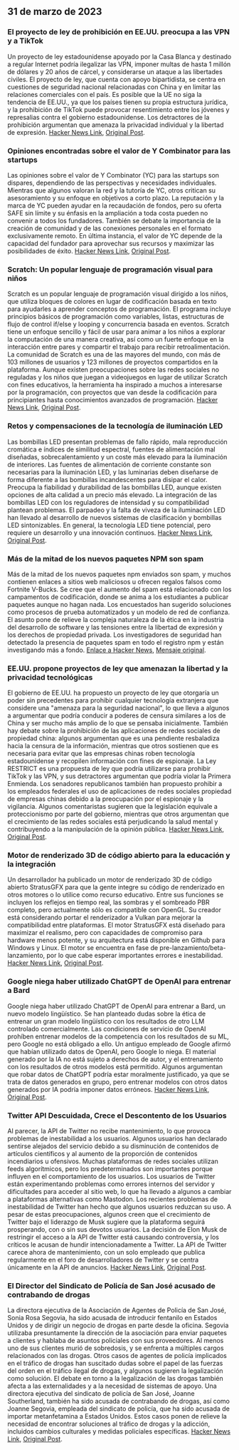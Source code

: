 

<CallToAction />

<Steps>

## 31 de marzo de 2023

### El proyecto de ley de prohibición en EE.UU. preocupa a las VPN y a TikTok

Un proyecto de ley estadounidense apoyado por la Casa Blanca y destinado a regular Internet podría ilegalizar las VPN, imponer multas de hasta 1 millón de dólares y 20 años de cárcel, y considerarse un ataque a las libertades civiles. El proyecto de ley, que cuenta con apoyo bipartidista, se centra en cuestiones de seguridad nacional relacionadas con China y en limitar las relaciones comerciales con el país. Es posible que la UE no siga la tendencia de EE.UU., ya que los países tienen su propia estructura jurídica, y la prohibición de TikTok puede provocar resentimiento entre los jóvenes y represalias contra el gobierno estadounidense. Los detractores de la prohibición argumentan que amenaza la privacidad individual y la libertad de expresión.
[Hacker News Link](http://news.ycombinator.com/item?id=35366955), [Original Post](https://www.youtube.com/watch?v=FWQGA_n5Z4M).

### Opiniones encontradas sobre el valor de Y Combinator para las startups

Las opiniones sobre el valor de Y Combinator (YC) para las startups son dispares, dependiendo de las perspectivas y necesidades individuales. Mientras que algunos valoran la red y la tutoría de YC, otros critican su asesoramiento y su enfoque en objetivos a corto plazo. La reputación y la marca de YC pueden ayudar en la recaudación de fondos, pero su oferta SAFE sin límite y su énfasis en la ampliación a toda costa pueden no convenir a todos los fundadores. También se debate la importancia de la creación de comunidad y de las conexiones personales en el formato exclusivamente remoto. En última instancia, el valor de YC depende de la capacidad del fundador para aprovechar sus recursos y maximizar las posibilidades de éxito.
[Hacker News Link](http://news.ycombinator.com/item?id=35373019), [Original Post](https://acecreamu.substack.com/p/is-y-combinator-worth-the-money).

### Scratch: Un popular lenguaje de programación visual para niños

Scratch es un popular lenguaje de programación visual dirigido a los niños, que utiliza bloques de colores en lugar de codificación basada en texto para ayudarles a aprender conceptos de programación. El programa incluye principios básicos de programación como variables, listas, estructuras de flujo de control if/else y looping y concurrencia basada en eventos. Scratch tiene un enfoque sencillo y fácil de usar para animar a los niños a explorar la computación de una manera creativa, así como un fuerte enfoque en la interacción entre pares y compartir el trabajo para recibir retroalimentación. La comunidad de Scratch es una de las mayores del mundo, con más de 103 millones de usuarios y 123 millones de proyectos compartidos en la plataforma. Aunque existen preocupaciones sobre las redes sociales no reguladas y los niños que juegan a videojuegos en lugar de utilizar Scratch con fines educativos, la herramienta ha inspirado a muchos a interesarse por la programación, con proyectos que van desde la codificación para principiantes hasta conocimientos avanzados de programación.
[Hacker News Link](http://news.ycombinator.com/item?id=35373052), [Original Post](https://scratch.mit.edu/about).

### Retos y compensaciones de la tecnología de iluminación LED

Las bombillas LED presentan problemas de fallo rápido, mala reproducción cromática e índices de similitud espectral, fuentes de alimentación mal diseñadas, sobrecalentamiento y un coste más elevado para la iluminación de interiores. Las fuentes de alimentación de corriente constante son necesarias para la iluminación LED, y las luminarias deben diseñarse de forma diferente a las bombillas incandescentes para disipar el calor. Preocupa la fiabilidad y durabilidad de las bombillas LED, aunque existen opciones de alta calidad a un precio más elevado. La integración de las bombillas LED con los reguladores de intensidad y su compatibilidad plantean problemas. El parpadeo y la falta de viveza de la iluminación LED han llevado al desarrollo de nuevos sistemas de clasificación y bombillas LED sintonizables. En general, la tecnología LED tiene potencial, pero requiere un desarrollo y una innovación continuos.
[Hacker News Link](http://news.ycombinator.com/item?id=35371750), [Original Post](https://nymag.com/strategist/article/led-light-bulbs-investigation.html).

### Más de la mitad de los nuevos paquetes NPM son spam

Más de la mitad de los nuevos paquetes npm enviados son spam, y muchos contienen enlaces a sitios web maliciosos u ofrecen regalos falsos como Fortnite V-Bucks. Se cree que el aumento del spam está relacionado con los campamentos de codificación, donde se anima a los estudiantes a publicar paquetes aunque no hagan nada. Los encuestados han sugerido soluciones como procesos de prueba automatizados y un modelo de red de confianza. El asunto pone de relieve la compleja naturaleza de la ética en la industria del desarrollo de software y las tensiones entre la libertad de expresión y los derechos de propiedad privada. Los investigadores de seguridad han detectado la presencia de paquetes spam en todo el registro npm y están investigando más a fondo.
[Enlace a Hacker News](http://news.ycombinator.com/item?id=35370728), [Mensaje original](https://blog.sandworm.dev/one-in-two-new-npm-packages-is-seo-spam-right-now).

### EE.UU. propone proyectos de ley que amenazan la libertad y la privacidad tecnológicas

El gobierno de EE.UU. ha propuesto un proyecto de ley que otorgaría un poder sin precedentes para prohibir cualquier tecnología extranjera que considere una "amenaza para la seguridad nacional", lo que lleva a algunos a argumentar que podría conducir a poderes de censura similares a los de China y ser mucho más amplio de lo que se pensaba inicialmente. También hay debate sobre la prohibición de las aplicaciones de redes sociales de propiedad china: algunos argumentan que es una pendiente resbaladiza hacia la censura de la información, mientras que otros sostienen que es necesaria para evitar que las empresas chinas roben tecnología estadounidense y recopilen información con fines de espionaje. La Ley RESTRICT es una propuesta de ley que podría utilizarse para prohibir TikTok y las VPN, y sus detractores argumentan que podría violar la Primera Enmienda. Los senadores republicanos también han propuesto prohibir a los empleados federales el uso de aplicaciones de redes sociales propiedad de empresas chinas debido a la preocupación por el espionaje y la vigilancia. Algunos comentaristas sugieren que la legislación equivale a proteccionismo por parte del gobierno, mientras que otros argumentan que el crecimiento de las redes sociales está perjudicando la salud mental y contribuyendo a la manipulación de la opinión pública.
[Hacker News Link](http://news.ycombinator.com/item?id=35369075), [Original Post](https://www.vice.com/en/article/4a3ddb/restrict-act-insanely-broad-ban-tiktok-vpns).

### Motor de renderizado 3D de código abierto para la educación y la integración

Un desarrollador ha publicado un motor de renderizado 3D de código abierto StratusGFX para que la gente integre su código de renderizado en otros motores o lo utilice como recurso educativo. Entre sus funciones se incluyen los reflejos en tiempo real, las sombras y el sombreado PBR completo, pero actualmente sólo es compatible con OpenGL. Su creador está considerando portar el renderizador a Vulkan para mejorar la compatibilidad entre plataformas. El motor StratusGFX está diseñado para maximizar el realismo, pero con capacidades de compromiso para hardware menos potente, y su arquitectura está disponible en Github para Windows y Linux. El motor se encuentra en fase de pre-lanzamiento/beta-lanzamiento, por lo que cabe esperar importantes errores e inestabilidad.
[Hacker News Link](http://news.ycombinator.com/item?id=35370284), [Original Post](https://github.com/KTStephano/StratusGFX).

### Google niega haber utilizado ChatGPT de OpenAI para entrenar a Bard

Google niega haber utilizado ChatGPT de OpenAI para entrenar a Bard, un nuevo modelo lingüístico. Se han planteado dudas sobre la ética de entrenar un gran modelo lingüístico con los resultados de otro LLM controlado comercialmente. Las condiciones de servicio de OpenAI prohíben entrenar modelos de la competencia con los resultados de su ML, pero Google no está obligado a ello. Un antiguo empleado de Google afirmó que habían utilizado datos de OpenAI, pero Google lo niega. El material generado por la IA no está sujeto a derechos de autor, y el entrenamiento con los resultados de otros modelos está permitido. Algunos argumentan que robar datos de ChatGPT podría estar moralmente justificado, ya que se trata de datos generados en grupo, pero entrenar modelos con otros datos generados por IA podría imponer datos erróneos.
[Hacker News Link](http://news.ycombinator.com/item?id=35370915), [Original Post](https://twitter.com/steventey/status/1641267979399704576).

### Twitter API Descuidada, Crece el Descontento de los Usuarios

Al parecer, la API de Twitter no recibe mantenimiento, lo que provoca problemas de inestabilidad a los usuarios. Algunos usuarios han declarado sentirse alejados del servicio debido a su disminución de contenidos de artículos científicos y al aumento de la proporción de contenidos incendiarios u ofensivos. Muchas plataformas de redes sociales utilizan feeds algorítmicos, pero los predeterminados son importantes porque influyen en el comportamiento de los usuarios. Los usuarios de Twitter están experimentando problemas como errores internos del servidor y dificultades para acceder al sitio web, lo que ha llevado a algunos a cambiar a plataformas alternativas como Mastodon. Los recientes problemas de inestabilidad de Twitter han hecho que algunos usuarios reduzcan su uso. A pesar de estas preocupaciones, algunos creen que el crecimiento de Twitter bajo el liderazgo de Musk sugiere que la plataforma seguirá prosperando, con o sin sus devotos usuarios. La decisión de Elon Musk de restringir el acceso a la API de Twitter está causando controversia, y los críticos le acusan de hundir intencionadamente a Twitter. La API de Twitter carece ahora de mantenimiento, con un solo empleado que publica regularmente en el foro de desarrolladores de Twitter y se centra únicamente en la API de anuncios.
[Hacker News Link](http://news.ycombinator.com/item?id=35370152), [Original Post](https://snarfed.org/the-twitter-api-is-now-effectively-unmaintained).

### El Director del Sindicato de Policía de San José acusado de contrabando de drogas

La directora ejecutiva de la Asociación de Agentes de Policía de San José, Sonia Rosa Segovia, ha sido acusada de introducir fentanilo en Estados Unidos y de dirigir un negocio de drogas en parte desde la oficina. Segovia utilizaba presuntamente la dirección de la asociación para enviar paquetes a clientes y hablaba de asuntos policiales con sus proveedores. Al menos uno de sus clientes murió de sobredosis, y se enfrenta a múltiples cargos relacionados con las drogas. Otros casos de agentes de policía implicados en el tráfico de drogas han suscitado dudas sobre el papel de las fuerzas del orden en el tráfico ilegal de drogas, y algunos sugieren la legalización como solución. El debate en torno a la legalización de las drogas también afecta a las externalidades y a la necesidad de sistemas de apoyo. Una directora ejecutiva del sindicato de policía de San José, Joanne Southerland, también ha sido acusada de contrabando de drogas, así como Joanne Segovia, empleada del sindicato de policía, que ha sido acusada de importar metanfetamina a Estados Unidos. Estos casos ponen de relieve la necesidad de encontrar soluciones al tráfico de drogas y la adicción, incluidos cambios culturales y medidas policiales específicas.
[Hacker News Link](http://news.ycombinator.com/item?id=35376488), [Original Post](https://www.washingtonexaminer.com/news/crime/san-jose-police-union-director-smuggle-fentanyl-charge).

</Steps>
